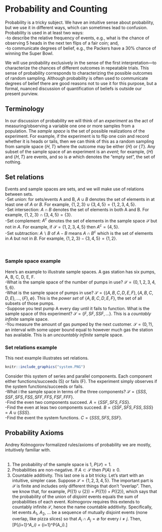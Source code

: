 # Probability and Counting

Probability is a tricky subject.  We have an intuitive sense about probability, but we use it in different ways, which can sometimes lead to confusion.  Probability is used in at least two ways:<br>
 -to describe the relative frequency of events, e.g., what is the chance of observing 5 heads in the next ten flips of a fair coin; and,<br>
 -to communicate degrees of belief, e.g., the Packers have a 30% chance of winning the Super Bowl.
 
We will use probability exclusively in the sense of the first interpretation---to characterize the chances of different outcomes in repeatable trials.  This sense of probability corresponds to characterizing the possible outcomes of random sampling.  Although probability is often used to communicate degrees of belief there are good reasons not to use it for this purpose, but a formal, nuanced discussion of quantification of beliefs is outside our present purview.  

## Terminology

In our discussion of probability we will think of an *experiment* as the act of measuring/observing a variable one one or more samples from a population.  The *sample space* is the set of possible realizations of the experiment.  For example, if the experiment is to flip one coin and record whether it is heads or tails, then we can think of this as a random sampling from sample space $\{H, T\}$ where the outcome may be either $\{H\}$ or $\{T\}$.  Any subset of the sample space of an experiment is an *event*; for example, $\{H\}$ and $\{H,T\}$ are events, and so is $\emptyset$ which denotes the "empty set", the set of nothing.

## Set relations

Events and sample spaces are sets, and we will make use of relations between sets.  <br>
 -Set union: for sets/events A and B, $A\cup B$ denotes the set of elements in at least one of $A$ or $B$.  For example, $\{1,2,3\}\cup\{3,4,5\} = \{1,2,3,4,5\}$.  <br>
 -Set intersection: $A\cap B$ denotes the set of elements in both A and B.  For example, $\{1,2,3\}\cap\{3,4,5\} = \{3\}$.  <br>
 -Set complement: $A^c$ denotes the set of elements in the sample space $\mathcal{S}$ but not in $A$.  For example, if $\mathcal{S} = \{1,2,3,4,5\}$ then $A^c = \{4,5\}$.<br>
 -Set subtraction: $A\backslash B$ of $A-B$ means $A\cap B^c$ which is the set of elements in $A$ but not in $B$. For example, $\{1,2,3\}-\{3,4,5\} = \{1,2\}$.  
<br><br>

### Sample space example
Here's an example to illustrate sample spaces.  A gas station has six pumps, A, B, C, D, E, F. <br>
 -What is the sample space of the number of pumps in use?  $\mathcal{S} =\{0,1,2,3,4,5,6\}$.<br>
 -What is the sample space of pumps in use? $\mathcal{S} = \{\{A,B,C,D,E,F\},\{A,B,C,D,E\}, \ldots,\{F\}, \emptyset  \}$.  This is the *power set* of $\{A,B,C,D,E,F\}$, the set of all subsets of those pumps.<br>
 -Suppose you test pump A every day until it fails to function.  What is the sample space of this experiment? $\mathcal{S} = \{F, SF, SSF, \ldots \}$.  This is a *countably infinite* sample space.<br>
 -You measure the amount of gas pumped by the next customer.  $\mathcal{S} = (0, ?)$, an interval with some upper bound equal to however much gas the station has available.  This is an *uncountably infinite* sample space. 

### Set relations example
This next example illustrates set relations.  
```r
knitr::include_graphics("system.PNG")
```
Consider this system of series and parallel components.  Each component either functions/succeeds (S) or fails (F).  The experiment simply observes if the system functions/succeeds or fails. <br>
 -What i the sample space in terms of the three components? $\mathcal{S} = \{SSS, SSF, SFS, FSS, SFF, FFS, FSF, FFF\}$.  <br>
 -Find the even two components succeed.  $A = \{SSF, SFS, FSS\}$.<br>
 -Find the even at leas two components succeed. $B = \{SSF, SFS, FSS, SSS\} = A\cup \{SSS\}$.<br>
 -Find the event the system functions. $C = \{SSS, SFS, SSF\}$.


## Probability Axioms

Andrey Kolmogorov formalized rules/axioms of probability we are mostly, intuitively familiar with.<br><br>

1. The probability of the sample space is 1, $P(\mathcal{S})=1$.<br>
2. Probabilities are non-negative. If $A\subset\mathcal{S}$ then $P(A)\geq 0$.<br>
3. Countable additivity.  This last one is a bit tricky.  Let's start with an intuitive, simpler case.  Suppose $\mathcal{S} = \{1,2,3,4,5\}$.  The important part is $\mathcal{S}$ is finite and includes only different things that don't "overlap".  Then, we know that, for example, $P(\{1\}\cup \{2\}) = P(\{1\}) + P(\{2\})$, which says that the probability of the union of *disjoint* events equals the sum of probabilities of each event.  Kolmogorov requires this extends to countably infinite $\mathcal{S}$, hence the name countable additivity.  Specifically, let events $A_1$, $A_2$, $\ldots$ be a sequence of mutually disjoint events (none overlap, like pizza slices) so that $A_i \cap A_j = \emptyset$ for every $i\ne j$.  Then,
\[P\left(\bigcup_{i=1}^\infty A_i\right) = \sum_{i=1}^\infty P(A_i).\]




